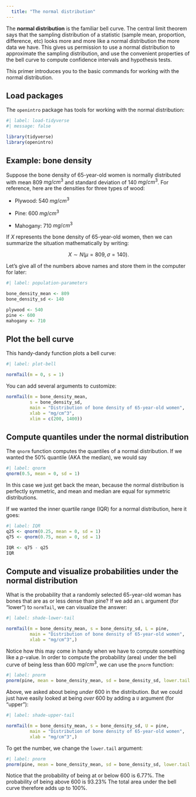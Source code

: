 ```yaml
---
  title: "The normal distribution"
---
```


The **normal distribution** is the familiar bell curve. The central limit theorem says that the sampling distribution of a statistic (sample mean, proportion, difference, etc) looks more and more like a normal distribution the more data we have. This gives us permission to use a normal distribution to approximate the sampling distribution, and use the convenient properties of the bell curve to compute confidence intervals and hypothesis tests.

This primer introduces you to the basic commands for working with the normal distribution.

## Load packages

The `openintro` package has tools for working with the normal distribution:

```r
#| label: load-tidyverse
#| message: false

library(tidyverse) 
library(openintro)
```

## Example: bone density

Suppose the bone density of 65-year-old women is normally distributed with mean 809 $mg/cm^3$ and standard deviation of 140 $mg/cm^3$. For reference, here are the densities for three types of wood:

-   Plywood: 540 $mg/cm^3$

-   Pine: 600 $mg/cm^3$

-   Mahogany: 710 $mg/cm^3$

If $X$ represents the bone density of 65-year-old women, then we can summarize the situation mathematically by writing:

$$
X \sim N(\mu = 809, \sigma = 140).
$$

Let's give all of the numbers above names and store them in the computer for later:

```r
#| label: population-parameters

bone_density_mean <- 809
bone_density_sd <- 140

plywood <- 540
pine <- 600
mahogany <- 710
```

## Plot the bell curve

This handy-dandy function plots a bell curve:

```r
#| label: plot-bell

normTail(m = 0, s = 1)
```

You can add several arguments to customize:

```r
normTail(m = bone_density_mean, 
         s = bone_density_sd, 
         main = "Distribution of bone density of 65-year-old women",
         xlab = "mg/cm^3",
         xlim = c(200, 1400))
```

## Compute quantiles under the normal distribution

The `qnorm` function computes the quantiles of a normal distribution. If we wanted the 50% quantile (AKA the median), we would say

```r
#| label: qnorm
qnorm(0.5, mean = 0, sd = 1)
```

In this case we just get back the mean, because the normal distribution is perfectly symmetric, and mean and median are equal for symmetric distributions.

If we wanted the inner quartile range (IQR) for a normal distribution, here it goes:

```r
#| label: IQR
q25 <- qnorm(0.25, mean = 0, sd = 1)
q75 <- qnorm(0.75, mean = 0, sd = 1)

IQR <- q75 - q25
IQR
```

## Compute and visualize probabilities under the normal distribution

What is the probability that a randomly selected 65-year-old woman has bones that are as or less dense than pine? If we add an `L` argument (for "lower") to `normTail`, we can visualize the answer:

```r
#| label: shade-lower-tail

normTail(m = bone_density_mean, s = bone_density_sd, L = pine,
         main = "Distribution of bone density of 65-year-old women",
         xlab = "mg/cm^3",)
```

Notice how this may come in handy when we have to compute something like a $p$-value. In order to compute the probability (area) under the bell curve of being less than 600 $mg/cm^3$, we can use the `pnorm` function:

```r
#| label: pnorm
pnorm(pine, mean = bone_density_mean, sd = bone_density_sd, lower.tail = TRUE)
```
Above, we asked about being *under* 600 in the distribution. But we could just have easily looked at being *over* 600 by adding a `U` argument (for "upper"):

```r
#| label: shade-upper-tail

normTail(m = bone_density_mean, s = bone_density_sd, U = pine,
         main = "Distribution of bone density of 65-year-old women",
         xlab = "mg/cm^3",)
```

To get the number, we change the `lower.tail` argument:

```r
#| label: pnorm
pnorm(pine, mean = bone_density_mean, sd = bone_density_sd, lower.tail = FALSE)
```

Notice that the probability of being at or below 600 is 6.77%. The probability of being above 600 is 93.23% The total area under the bell curve therefore adds up to 100%.